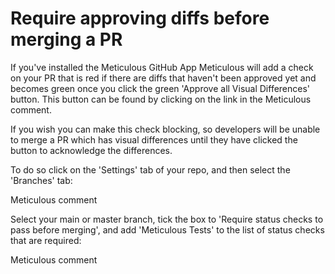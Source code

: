 # Require approving diffs before merging a PR

If you've installed the Meticulous GitHub App Meticulous will add a check on your PR that is red if there are diffs that haven't been approved yet and becomes green once you click the green 'Approve all Visual Differences' button. This button can be found by clicking on the link in the Meticulous comment.

If you wish you can make this check blocking, so developers will be unable to merge a PR which has visual differences until they have clicked the button to acknowledge the differences.

To do so click on the 'Settings' tab of your repo, and then select the 'Branches' tab:

Meticulous comment

Select your main or master branch, tick the box to 'Require status checks to pass before merging', and add 'Meticulous Tests' to the list of status checks that are required:

Meticulous comment